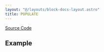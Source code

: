 ```yaml
---
layout: "@/layouts/block-docs-layout.astro"
title: POPULATE
---
```



<PythonDocsDisplay docstring={docstring} />

[Source Code](https://github.com/flojoy-ai/blocks/blob/main/blocks/GENERATORS/SIMULATIONS/POPULATE/POPULATE.py)

## Example
